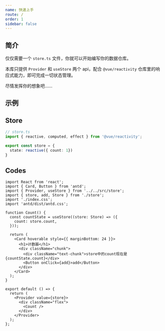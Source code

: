 ```yaml
---
name: 快速上手
route: /
order: 1
sidebar: false
---
```



## 简介

仅仅需要一个 `store.ts` 文件，你就可以开始编写你的数据仓库。

本库只提供 `Provider` 和 `useStore` 两个 api，配合 `@vue/reactivity` 仓库里的响应式能力，即可完成一切状态管理。

尽情发挥你的想象吧……


## 示例
<Counter />


## Store
```ts
// store.ts
import { reactive, computed, effect } from '@vue/reactivity';

export const store = {
  state: reactive({ count: 1})
}
```

## Codes
```tsx
import React from 'react';
import { Card, Button } from 'antd';
import { Provider, useStore } from '../../src/store';
import { store, add, Store } from './store';
import './index.css';
import 'antd/dist/antd.css';

function Count() {
  const countState = useStore((store: Store) => ({
    count: store.count,
  }));

  return (
    <Card hoverable style={{ marginBottom: 24 }}>
      <h1>计数器</h1>
      <div className="chunk">
        <div className="text-chunk">store中的count现在是 {countState.count}</div>
        <Button onClick={add}>add</Button>
      </div>
    </Card>
  );
}

export default () => {
  return (
    <Provider value={store}>
      <div className="flex">
        <Count />
      </div>
    </Provider>
  );
};

```


